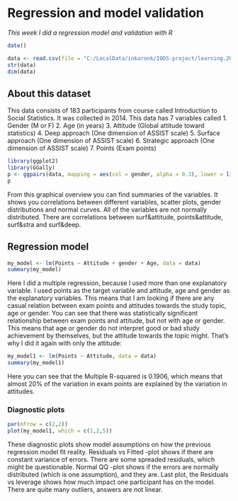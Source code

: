 # **Regression and model validation**

*This week I did a regression model and validation with R*

```r
date()
```
```r
data <- read.csv(file = "C:/LocalData/inkaronk/IODS-project/learning.2014csv", header = TRUE)
str(data)
dim(data)
```

## About this dataset

This data consists of 183 participants from course called Introduction to Social Statistics. It was collected in 2014. This data has 7 variables called
  1. Gender (M or F)
  2. Age (in years)
  3. Attitude (Global attitude toward statistics)
  4. Deep approach (One dimension of ASSIST scale)
  5. Surface approach (One dimension of ASSIST scale)
  6. Strategic approach (One dimension of ASSIST scale)
  7. Points (Exam points)

```r
library(ggplot2)
library(GGally)
p <- ggpairs(data, mapping = aes(col = gender, alpha = 0.3), lower = list(combo = wrap("facethist", bins = 20)))
p
```

  From this graphical overview you can find summaries of the variables. It shows you correlations between different variables, scatter plots, gender distributions and normal curves. All of the variables are not normally distributed. There are correlations between surf&attitude, points&attitude, surf&stra and surf&deep.
  
## Regression model

```r
my_model <- lm(Points ~ Attitude + gender + Age, data = data)
summary(my_model)
```
Here I did a multiple regression, because I used more than one explanatory variable. I used points as the target variable and attitude, age and gender as the explanatory variables. This means that I am looking if there are any casual relation between exam points and attitudes towards the study topic, age or gender. You can see that there was statistically significant relationship between exam points and attitude, but not with age or gender. This means that age or gender do not interpret good or bad study achievement by themselves, but the attitude towards the topic might. That's why I did it again with only the attitude:

```r
my_model1 <- lm(Points ~ Attitude, data = data)
summary(my_model1)
```

Here you can see that the Multiple R-squared is  0.1906, which means that almost 20% of the variation in exam points are explained by the variation in attitudes.

### Diagnostic plots
```r
par(mfrow = c(2,2))
plot(my_model1, which = c(1,2,5))
```

These diagnostic plots show model assumptions on how the previous regression model fit reality. Residuals vs Fitted -plot shows if there are constant variance of errors. There are some spreaded residuals, which might be questionable. Normal QQ -plot shows if the errors are normally distributed (which is one assumption), and they are. Last plot, the Residuals vs leverage shows how much impact one participant has on the model. There are quite many outliers, answers are not linear.